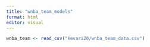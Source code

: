 ```yaml
---
title: "wnba_team_models"
format: html
editor: visual
---
```


```r
wnba_team <- read_csv("kevari20/wnba_team_data.csv")
```





